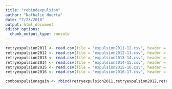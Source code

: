 ```yaml
---
title: "rebindexpulsion"
author: "Nathalie Huerta"
date: "7/23/2018"
output: html_document
editor_options: 
  chunk_output_type: console
---
```


```r
retryexpulsion2011 <- read.csv(file = "expulsion2011-12.csv", header = TRUE)
retryexpulsion2012 <- read.csv(file = "expulsion2012-13.csv", header = TRUE)
retryexpulsion2013 <- read.csv(file = "expulsion2013-14.csv", header = TRUE)
retryexpulsion2014 <- read.csv(file = "expulsion2014-15.csv", header = TRUE)
retryexpulsion2015 <- read.csv(file = "expulsion2015-16.csv", header = TRUE)
retryexpulsion2016 <- read.csv(file = "expulsion2016-17.csv", header = TRUE)
```


```r
comboexpulsionagain <- rbind(retryexpulsion2011,retryexpulsion2012,retryexpulsion2013,retryexpulsion2014,retryexpulsion2015,retryexpulsion2016)
```
